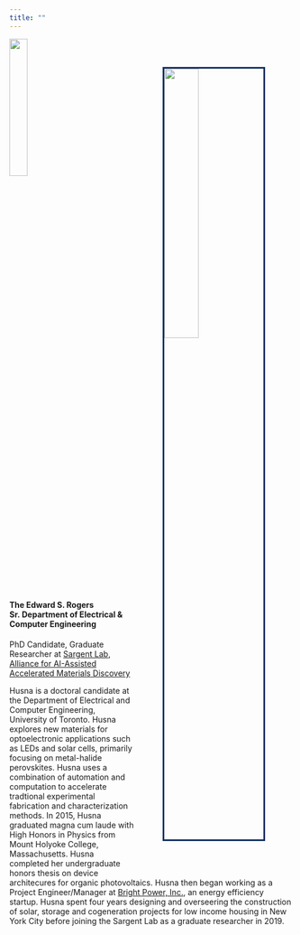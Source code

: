 ```yaml
---
title: ""
---
```

<img src="files/Husna.jpeg" style="width:35%;border: 3px solid #102e61; margin:50px 50px" align = 'right'>

<img src="files/University_of_Toronto-Logo.wine.png" style=" width:25%" >

#### The Edward S. Rogers Sr. Department of Electrical & Computer Engineering

PhD Candidate, Graduate Researcher at [Sargent Lab](https://light.utoronto.ca/),
[Alliance for AI-Assisted Accelerated Materials Discovery](https://www.utoronto.ca/news/u-t-led-partnership-accelerate-search-new-sustainable-energy-smartphone-materials)

Husna is a doctoral candidate at the Department of Electrical and Computer Engineering, University of Toronto. Husna explores new materials for optoelectronic applications such as LEDs and solar cells, primarily focusing on metal-halide perovskites. Husna uses a combination of automation and computation to accelerate tradtional experimental fabrication and characterization methods. In 2015, Husna graduated magna cum laude with High Honors in Physics from Mount Holyoke College, Massachusetts. Husna completed her undergraduate honors thesis on device architecures for organic photovoltaics. Husna then began working as a Project Engineer/Manager at [Bright Power, Inc.](https://www.brightpower.com/), an energy efficiency startup. Husna spent four years designing and overseering the construction of solar, storage and cogeneration projects for low income housing in New York City before joining the Sargent Lab as a graduate researcher in 2019.

